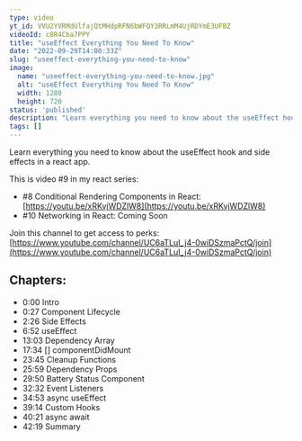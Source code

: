 ```yaml
---
type: video
yt_id: VVU2YVRMdUlfajQtMHdpRFN6bWFQY3RRLmM4UjRDYmE3UFBZ
videoId: c8R4Cba7PPY
title: "useEffect Everything You Need To Know"
date: "2022-09-29T14:00:33Z"
slug: "useeffect-everything-you-need-to-know"
image: 
  name: "useeffect-everything-you-need-to-know.jpg"
  alt: "useEffect Everything You Need To Know"
  width: 1280
  height: 720
status: 'published'
description: "Learn everything you need to know about the useEffect hook and side effects in a react app."
tags: []
---
```


Learn everything you need to know about the useEffect hook and side effects in a react app.

This is video #9 in my react series: 

* #8 Conditional Rendering Components in React: [https://youtu.be/xRKvjWDZlW8](https://youtu.be/xRKvjWDZlW8)
* #10 Networking in React: Coming Soon

Join this channel to get access to perks:
[https://www.youtube.com/channel/UC6aTLuI_j4-0wiDSzmaPctQ/join](https://www.youtube.com/channel/UC6aTLuI_j4-0wiDSzmaPctQ/join)

## Chapters:

* 0:00 Intro
* 0:27 Component Lifecycle
* 2:26 Side Effects
* 6:52 useEffect
* 13:03 Dependency Array
* 17:34 [] componentDidMount 
* 23:45 Cleanup Functions
* 25:59 Dependency Props
* 29:50 Battery Status Component
* 32:32 Event Listeners
* 34:53 async useEffect
* 39:14 Custom Hooks
* 40:21 async await 
* 42:19 Summary


